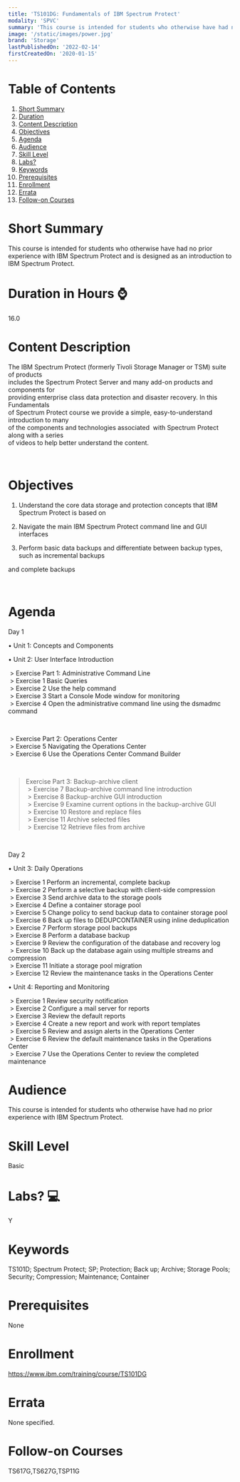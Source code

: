 ```yaml
---
title: 'TS101DG: Fundamentals of IBM Spectrum Protect'
modality: 'SPVC'
summary: 'This course is intended for students who otherwise have had no prior experience with IBM Spectrum Protect and is designed as an introduction to IBM Spectrum Protect. '
image: '/static/images/power.jpg'
brand: 'Storage'
lastPublishedOn: '2022-02-14'
firstCreatedOn: '2020-01-15'
---
```

# Table of Contents
1.  [Short Summary](#short-summary)
2.  [Duration](#duration-in-hours-)
3.  [Content Description](#content-description)
4.  [Objectives](#objectives)
5.  [Agenda](#agenda)
6.  [Audience](#audience)
7.  [Skill Level](#skill-level)
8.  [Labs?](#labs-)
9.  [Keywords](#keywords)
10. [Prerequisites](#prerequisites)
11. [Enrollment](#enrollment)
12. [Errata](#errata)
13. [Follow-on Courses](#follow-on-courses)

# Short Summary
This course is intended for students who otherwise have had no prior experience with IBM Spectrum Protect and is designed as an introduction to IBM Spectrum Protect. 

# Duration in Hours ⌚
16.0

# Content Description
The IBM Spectrum Protect (formerly Tivoli Storage Manager or TSM) suite of products   
includes the Spectrum Protect Server and many add-on products and components for   
providing enterprise class data protection and disaster recovery. In this Fundamentals   
of Spectrum Protect course we provide a simple, easy-to-understand introduction to many   
of the components and technologies associated  with Spectrum Protect along with a series   
of videos to help better understand the content.

 



# Objectives
1. Understand the core data storage and protection concepts that IBM Spectrum Protect is based on

2. Navigate the main IBM Spectrum Protect command line and GUI interfaces

3. Perform basic data backups and differentiate between backup types, such as incremental backups 

and complete backups

 



# Agenda
Day 1

• Unit 1: Concepts and Components

• Unit 2: User Interface Introduction

 > Exercise Part 1: Administrative Command Line  
 > Exercise 1 Basic Queries  
 > Exercise 2 Use the help command  
 > Exercise 3 Start a Console Mode window for monitoring  
 > Exercise 4 Open the administrative command line using the dsmadmc command

 

 > Exercise Part 2: Operations Center  
 > Exercise 5 Navigating the Operations Center  
 > Exercise 6 Use the Operations Center Command Builder

 

> Exercise Part 3: Backup-archive client  
 > Exercise 7 Backup-archive command line introduction  
 > Exercise 8 Backup-archive GUI introduction  
 > Exercise 9 Examine current options in the backup-archive GUI  
 > Exercise 10 Restore and replace files  
 > Exercise 11 Archive selected files  
 > Exercise 12 Retrieve files from archive

 

Day 2

• Unit 3: Daily Operations

 > Exercise 1 Perform an incremental, complete backup  
 > Exercise 2 Perform a selective backup with client-side compression   
 > Exercise 3 Send archive data to the storage pools  
 > Exercise 4 Define a container storage pool  
 > Exercise 5 Change policy to send backup data to container storage pool   
 > Exercise 6 Back up files to DEDUPCONTAINER using inline deduplication   
 > Exercise 7 Perform storage pool backups   
 > Exercise 8 Perform a database backup   
 > Exercise 9 Review the configuration of the database and recovery log  
 > Exercise 10 Back up the database again using multiple streams and compression   
 > Exercise 11 Initiate a storage pool migration   
 > Exercise 12 Review the maintenance tasks in the Operations Center

  
• Unit 4: Reporting and Monitoring

 > Exercise 1 Review security notification  
 > Exercise 2 Configure a mail server for reports  
 > Exercise 3 Review the default reports  
 > Exercise 4 Create a new report and work with report templates  
 > Exercise 5 Review and assign alerts in the Operations Center  
 > Exercise 6 Review the default maintenance tasks in the Operations Center  
 > Exercise 7 Use the Operations Center to review the completed maintenance



# Audience
This course is intended for students who otherwise have had no prior experience with IBM Spectrum Protect.



# Skill Level
Basic               

# Labs? 💻
Y

# Keywords
TS101D; Spectrum Protect; SP; Protection; Back up; Archive; Storage Pools; Security; Compression; Maintenance; Container

# Prerequisites
None



# Enrollment
https://www.ibm.com/training/course/TS101DG

# Errata
None specified.

# Follow-on Courses
TS617G,TS627G,TSP11G

